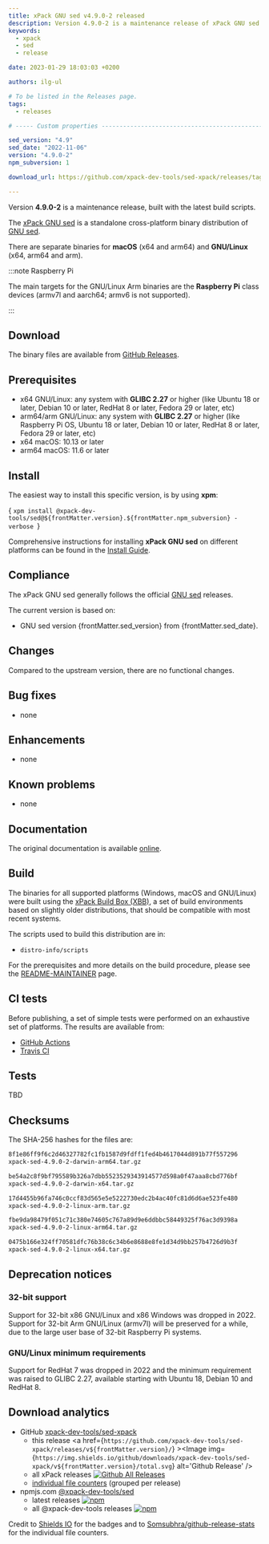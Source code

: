 ```yaml
---
title: xPack GNU sed v4.9.0-2 released
description: Version 4.9.0-2 is a maintenance release of xPack GNU sed.
keywords:
  - xpack
  - sed
  - release

date: 2023-01-29 18:03:03 +0200

authors: ilg-ul

# To be listed in the Releases page.
tags:
  - releases

# ----- Custom properties -----------------------------------------------------

sed_version: "4.9"
sed_date: "2022-11-06"
version: "4.9.0-2"
npm_subversion: 1

download_url: https://github.com/xpack-dev-tools/sed-xpack/releases/tag/v4.9.0-2/

---
```


<head><title>{frontMatter.title}</title></head>

Version **4.9.0-2** is a maintenance release, built with the latest build scripts.

<!-- truncate -->


The [xPack GNU sed](https://xpack-dev-tools.github.io/sed-xpack/)
is a standalone cross-platform binary distribution of
[GNU sed](https://www.gnu.org/software/sed/).

There are separate binaries for
**macOS** (x64 and arm64)
and **GNU/Linux** (x64, arm64 and arm).

:::note Raspberry Pi

The main targets for the GNU/Linux Arm
binaries are the **Raspberry Pi** class devices (armv7l and aarch64;
armv6 is not supported).

:::

## Download

The binary files are available from <a href={frontMatter.download_url}>GitHub Releases</a>.

## Prerequisites

- x64 GNU/Linux: any system with **GLIBC 2.27** or higher
  (like Ubuntu 18 or later, Debian 10 or later, RedHat 8 or later,
  Fedora 29 or later, etc)
- arm64/arm GNU/Linux: any system with **GLIBC 2.27** or higher
  (like Raspberry Pi OS, Ubuntu 18 or later, Debian 10 or later, RedHat 8 or later,
  Fedora 29 or later, etc)
- x64 macOS: 10.13 or later
- arm64 macOS: 11.6 or later

## Install

The easiest way to install this specific version, is by using **xpm**:

<CodeBlock language="console"> {
`xpm install @xpack-dev-tools/sed@${frontMatter.version}.${frontMatter.npm_subversion} -verbose
`} </CodeBlock>

Comprehensive instructions for installing **xPack GNU sed** on different platforms
can be found in the [Install Guide](/docs/install/).

## Compliance

The xPack GNU sed generally follows the official
[GNU sed](https://www.gnu.org/software/sed/) releases.

The current version is based on:

- GNU sed version {frontMatter.sed_version}
from {frontMatter.sed_date}.

## Changes

Compared to the upstream version, there are no functional changes.

## Bug fixes

- none

## Enhancements

- none

## Known problems

- none

## Documentation

The original documentation is available
[online](https://www.gnu.org/software/sed/manual/).

## Build

The binaries for all supported platforms
(Windows, macOS and GNU/Linux) were built using the
[xPack Build Box (XBB)](https://xpack.github.io/xbb/), a set
of build environments based on slightly older distributions, that should be
compatible with most recent systems.

The scripts used to build this distribution are in:

- `distro-info/scripts`

For the prerequisites and more details on the build procedure, please see the
[README-MAINTAINER](https://github.com/xpack-dev-tools/sed-xpack/blob/xpack/README-MAINTAINER.md) page.

## CI tests

Before publishing, a set of simple tests were performed on an exhaustive
set of platforms. The results are available from:

- [GitHub Actions](https://github.com/xpack-dev-tools/sed-xpack/actions/)
- [Travis CI](https://app.travis-ci.com/github/xpack-dev-tools/sed-xpack/builds/)

## Tests

TBD

## Checksums

The SHA-256 hashes for the files are:

```txt
8f1e86ff9f6c2d46327782fc1fb1587d9fdff1fed4b4617044d891b77f557296
xpack-sed-4.9.0-2-darwin-arm64.tar.gz

be54a2c8f9bf795589b326a7dbb5523529343914577d598a0f47aaa8cbd776bf
xpack-sed-4.9.0-2-darwin-x64.tar.gz

17d4455b96fa746c0ccf83d565e5e5222730edc2b4ac40fc81d6d6ae523fe480
xpack-sed-4.9.0-2-linux-arm.tar.gz

fbe9da98479f051c71c380e74605c767a89d9e6ddbbc58449325f76ac3d9398a
xpack-sed-4.9.0-2-linux-arm64.tar.gz

0475b166e324ff70581dfc76b38c6c34b6e8688e8fe1d34d9bb257b4726d9b3f
xpack-sed-4.9.0-2-linux-x64.tar.gz

```

## Deprecation notices

### 32-bit support

Support for 32-bit x86 GNU/Linux and x86 Windows was
dropped in 2022. Support for 32-bit Arm GNU/Linux (armv7l) will be preserved
for a while, due to the large user base of 32-bit Raspberry Pi systems.

### GNU/Linux minimum requirements

Support for RedHat 7 was dropped in 2022 and the
minimum requirement was raised to GLIBC 2.27, available starting
with Ubuntu 18, Debian 10 and RedHat 8.

## Download analytics

- GitHub [xpack-dev-tools/sed-xpack](https://github.com/xpack-dev-tools/sed-xpack/)
  - this release <a href={`https://github.com/xpack-dev-tools/sed-xpack/releases/v${frontMatter.version}/`} ><Image img={`https://img.shields.io/github/downloads/xpack-dev-tools/sed-xpack/v${frontMatter.version}/total.svg`} alt='Github Release' /></a>
  - all xPack releases [![Github All Releases](https://img.shields.io/github/downloads/xpack-dev-tools/sed-xpack/total.svg)](https://github.com/xpack-dev-tools/sed-xpack/releases/)
  - [individual file counters](https://somsubhra.github.io/github-release-stats/?username=xpack-dev-tools&repository=sed-xpack) (grouped per release)
- npmjs.com [@xpack-dev-tools/sed](https://www.npmjs.com/package/@xpack-dev-tools/sed)
  - latest releases [![npm](https://img.shields.io/npm/dw/@xpack-dev-tools/sed.svg)](https://www.npmjs.com/package/@xpack-dev-tools/sed/)
  - all @xpack-dev-tools releases [![npm](https://img.shields.io/npm/dt/@xpack-dev-tools/sed.svg)](https://www.npmjs.com/package/@xpack-dev-tools/sed/)

Credit to [Shields IO](https://shields.io) for the badges and to
[Somsubhra/github-release-stats](https://github.com/Somsubhra/github-release-stats)
for the individual file counters.
